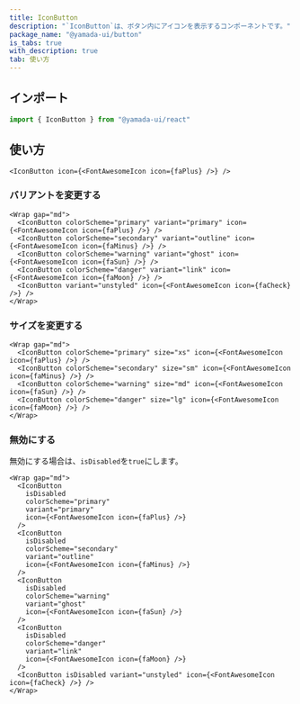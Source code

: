 ```yaml
---
title: IconButton
description: "`IconButton`は、ボタン内にアイコンを表示するコンポーネントです。"
package_name: "@yamada-ui/button"
is_tabs: true
with_description: true
tab: 使い方
---
```


## インポート

```ts
import { IconButton } from "@yamada-ui/react"
```

## 使い方

```tsx
<IconButton icon={<FontAwesomeIcon icon={faPlus} />} />
```

### バリアントを変更する

```tsx
<Wrap gap="md">
  <IconButton colorScheme="primary" variant="primary" icon={<FontAwesomeIcon icon={faPlus} />} />
  <IconButton colorScheme="secondary" variant="outline" icon={<FontAwesomeIcon icon={faMinus} />} />
  <IconButton colorScheme="warning" variant="ghost" icon={<FontAwesomeIcon icon={faSun} />} />
  <IconButton colorScheme="danger" variant="link" icon={<FontAwesomeIcon icon={faMoon} />} />
  <IconButton variant="unstyled" icon={<FontAwesomeIcon icon={faCheck} />} />
</Wrap>
```

### サイズを変更する

```tsx
<Wrap gap="md">
  <IconButton colorScheme="primary" size="xs" icon={<FontAwesomeIcon icon={faPlus} />} />
  <IconButton colorScheme="secondary" size="sm" icon={<FontAwesomeIcon icon={faMinus} />} />
  <IconButton colorScheme="warning" size="md" icon={<FontAwesomeIcon icon={faSun} />} />
  <IconButton colorScheme="danger" size="lg" icon={<FontAwesomeIcon icon={faMoon} />} />
</Wrap>
```

### 無効にする

無効にする場合は、`isDisabled`を`true`にします。

```tsx
<Wrap gap="md">
  <IconButton
    isDisabled
    colorScheme="primary"
    variant="primary"
    icon={<FontAwesomeIcon icon={faPlus} />}
  />
  <IconButton
    isDisabled
    colorScheme="secondary"
    variant="outline"
    icon={<FontAwesomeIcon icon={faMinus} />}
  />
  <IconButton
    isDisabled
    colorScheme="warning"
    variant="ghost"
    icon={<FontAwesomeIcon icon={faSun} />}
  />
  <IconButton
    isDisabled
    colorScheme="danger"
    variant="link"
    icon={<FontAwesomeIcon icon={faMoon} />}
  />
  <IconButton isDisabled variant="unstyled" icon={<FontAwesomeIcon icon={faCheck} />} />
</Wrap>
```

